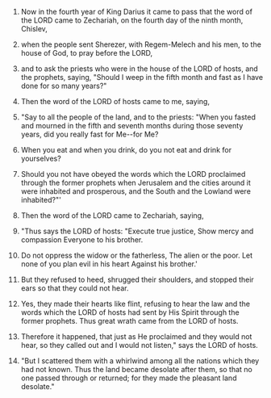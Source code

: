 
1. Now in the fourth year of King Darius it came to pass that the word of the LORD came to Zechariah, on the fourth day of the ninth month, Chislev,

2. when the people sent Sherezer, with Regem-Melech and his men, to the house of God, to pray before the LORD,

3. and to ask the priests who were in the house of the LORD of hosts, and the prophets, saying, "Should I weep in the fifth month and fast as I have done for so many years?"

4. Then the word of the LORD of hosts came to me, saying,

5. "Say to all the people of the land, and to the priests: "When you fasted and mourned in the fifth and seventh months during those seventy years, did you really fast for Me--for Me?

6. When you eat and when you drink, do you not eat and drink for yourselves?

7. Should you not have obeyed the words which the LORD proclaimed through the former prophets when Jerusalem and the cities around it were inhabited and prosperous, and the South and the Lowland were inhabited?"'

8. Then the word of the LORD came to Zechariah, saying,

9. "Thus says the LORD of hosts: "Execute true justice, Show mercy and compassion Everyone to his brother.

10. Do not oppress the widow or the fatherless, The alien or the poor. Let none of you plan evil in his heart Against his brother.'

11. But they refused to heed, shrugged their shoulders, and stopped their ears so that they could not hear.

12. Yes, they made their hearts like flint, refusing to hear the law and the words which the LORD of hosts had sent by His Spirit through the former prophets. Thus great wrath came from the LORD of hosts.

13. Therefore it happened, that just as He proclaimed and they would not hear, so they called out and I would not listen," says the LORD of hosts.

14. "But I scattered them with a whirlwind among all the nations which they had not known. Thus the land became desolate after them, so that no one passed through or returned; for they made the pleasant land desolate."



